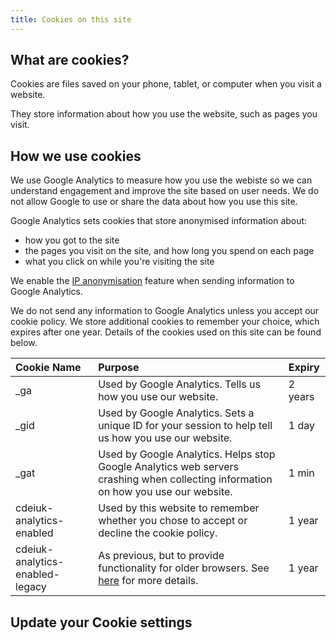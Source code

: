 ```yaml
---
title: Cookies on this site
---
```



<CookieBanner />

## What are cookies?

Cookies are files saved on your phone, tablet, or computer when you visit a website.

They store information about how you use the website, such as pages you visit.

## How we use cookies

We use Google Analytics to measure how you use the webiste so we can understand engagement and improve the site based on user needs. We do not allow Google to use or share the data about how you use this site.

Google Analytics sets cookies that store anonymised information about:

- how you got to the site
- the pages you visit on the site, and how long you spend on each page
- what you click on while you're visiting the site

We enable the [IP anonymisation][ip-anonymisation] feature when sending information to Google Analytics.

We do not send any information to Google Analytics unless you accept our cookie policy. We store additional cookies to remember your choice, which expires after one year. Details of the cookies used on this site can be found below.

<Collapse label="List of cookies used on this site">

| Cookie Name                     | Purpose                                                                                                                            | Expiry  |
| :------------------------------ | :--------------------------------------------------------------------------------------------------------------------------------- | :------ |
| \_ga                            | Used by Google Analytics. Tells us how you use our website.                                                                        | 2 years |
| \_gid                           | Used by Google Analytics. Sets a unique ID for your session to help tell us how you use our website.                               | 1 day   |
| \_gat                           | Used by Google Analytics. Helps stop Google Analytics web servers crashing when collecting information on how you use our website. | 1 min   |
| cdeiuk-analytics-enabled        | Used by this website to remember whether you chose to accept or decline the cookie policy.                                         | 1 year  |
| cdeiuk-analytics-enabled-legacy | As previous, but to provide functionality for older browsers. See [here][react-legacy-cookie] for more details.                    | 1 year  |

</Collapse>

## Update your Cookie settings

<CookieForm />

[ip-anonymisation]: https://support.google.com/analytics/answer/2763052?hl=en
[react-legacy-cookie]: https://www.npmjs.com/package/react-cookie-consent#why-are-there-two-cookies-one-of-which-named-legacy
